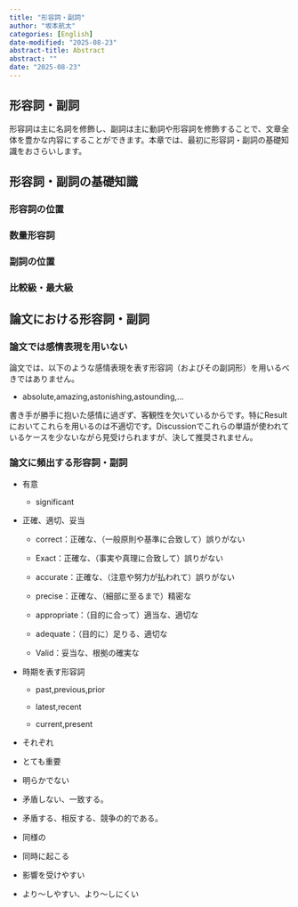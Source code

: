 ```yaml
---
title: "形容詞・副詞"
author: "坂本航太"
categories: [English]
date-modified: "2025-08-23"
abstract-title: Abstract
abstract: ""
date: "2025-08-23"
---
```


## 形容詞・副詞

形容詞は主に名詞を修飾し、副詞は主に動詞や形容詞を修飾することで、文章全体を豊かな内容にすることができます。本章では、最初に形容詞・副詞の基礎知識をおさらいします。

## 形容詞・副詞の基礎知識

### 形容詞の位置

### 数量形容詞

### 副詞の位置

### 比較級・最大級

## 論文における形容詞・副詞

### 論文では感情表現を用いない

論文では、以下のような感情表現を表す形容詞（およびその副詞形）を用いるべきではありません。

-   absolute,amazing,astonishing,astounding,...

書き手が勝手に抱いた感情に過ぎず、客観性を欠いているからです。特にResultにおいてこれらを用いるのは不適切です。Discussionでこれらの単語が使われているケースを少ないながら見受けられますが、決して推奨されません。

### 論文に頻出する形容詞・副詞

-   有意

    -   significant

-   正確、適切、妥当

    -   correct：正確な、（一般原則や基準に合致して）誤りがない

    -   Exact：正確な、（事実や真理に合致して）誤りがない

    -   accurate：正確な、（注意や努力が払われて）誤りがない

    -   precise：正確な、（細部に至るまで）精密な

    -   appropriate：（目的に合って）適当な、適切な

    -   adequate：（目的に）足りる、適切な

    -   Valid：妥当な、根拠の確実な

-   時期を表す形容詞

    -   past,previous,prior

    -   latest,recent

    -   current,present

-   それぞれ

-   とても重要

-   明らかでない

-   矛盾しない、一致する。

-   矛盾する、相反する、競争の的である。

-   同様の

-   同時に起こる

-   影響を受けやすい

-   より～しやすい、より～しにくい